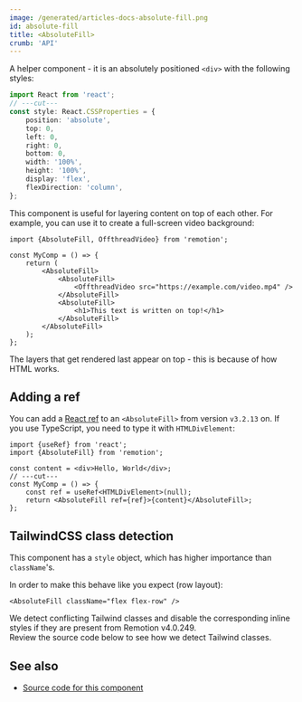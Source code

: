 ```yaml
---
image: /generated/articles-docs-absolute-fill.png
id: absolute-fill
title: <AbsoluteFill>
crumb: 'API'
---
```


A helper component - it is an absolutely positioned `<div>` with the following styles:

```ts twoslash title="Styles of AbsoluteFill"
import React from 'react';
// ---cut---
const style: React.CSSProperties = {
	position: 'absolute',
	top: 0,
	left: 0,
	right: 0,
	bottom: 0,
	width: '100%',
	height: '100%',
	display: 'flex',
	flexDirection: 'column',
};
```

This component is useful for layering content on top of each other. For example, you can use it to create a full-screen video background:

```tsx twoslash title="Layer example"
import {AbsoluteFill, OffthreadVideo} from 'remotion';

const MyComp = () => {
	return (
		<AbsoluteFill>
			<AbsoluteFill>
				<OffthreadVideo src="https://example.com/video.mp4" />
			</AbsoluteFill>
			<AbsoluteFill>
				<h1>This text is written on top!</h1>
			</AbsoluteFill>
		</AbsoluteFill>
	);
};
```

The layers that get rendered last appear on top - this is because of how HTML works.

## Adding a ref

You can add a [React ref](https://react.dev/learn/manipulating-the-dom-with-refs) to an `<AbsoluteFill>` from version `v3.2.13` on. If you use TypeScript, you need to type it with `HTMLDivElement`:

```tsx twoslash
import {useRef} from 'react';
import {AbsoluteFill} from 'remotion';

const content = <div>Hello, World</div>;
// ---cut---
const MyComp = () => {
	const ref = useRef<HTMLDivElement>(null);
	return <AbsoluteFill ref={ref}>{content}</AbsoluteFill>;
};
```

## TailwindCSS class detection<AvailableFrom v="4.0.249" />

This component has a `style` object, which has higher importance than `className`'s.

In order to make this behave like you expect (row layout):

```tsx
<AbsoluteFill className="flex flex-row" />
```

We detect conflicting Tailwind classes and disable the corresponding inline styles if they are present from Remotion v4.0.249.  
Review the source code below to see how we detect Tailwind classes.

## See also

- [Source code for this component](https://github.com/remotion-dev/remotion/blob/main/packages/core/src/AbsoluteFill.tsx)
